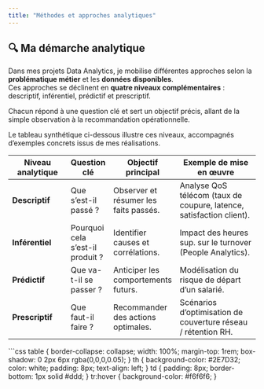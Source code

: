 ```yaml
---
title: "Méthodes et approches analytiques"
---
```


## 🔍 Ma démarche analytique

Dans mes projets Data Analytics, je mobilise différentes approches selon la **problématique métier** et les **données disponibles**.  
Ces approches se déclinent en **quatre niveaux complémentaires** : descriptif, inférentiel, prédictif et prescriptif.

Chacun répond à une question clé et sert un objectif précis, allant de la simple observation à la recommandation opérationnelle.

Le tableau synthétique ci-dessous illustre ces niveaux, accompagnés d’exemples concrets issus de mes réalisations.

| Niveau analytique | Question clé | Objectif principal | Exemple de mise en œuvre |
|--------------------|--------------|--------------------|---------------------------|
| **Descriptif** | Que s’est-il passé ? | Observer et résumer les faits passés. | Analyse QoS télécom (taux de coupure, latence, satisfaction client). |
| **Inférentiel** | Pourquoi cela s’est-il produit ? | Identifier causes et corrélations. | Impact des heures sup. sur le turnover (People Analytics). |
| **Prédictif** | Que va-t-il se passer ? | Anticiper les comportements futurs. | Modélisation du risque de départ d’un salarié. |
| **Prescriptif** | Que faut-il faire ? | Recommander des actions optimales. | Scénarios d’optimisation de couverture réseau / rétention RH. |

```css
table {
  border-collapse: collapse;
  width: 100%;
  margin-top: 1rem;
  box-shadow: 0 2px 6px rgba(0,0,0,0.05);
}
th {
  background-color: #2E7D32;
  color: white;
  padding: 8px;
  text-align: left;
}
td {
  padding: 8px;
  border-bottom: 1px solid #ddd;
}
tr:hover { background-color: #f6f6f6; }
